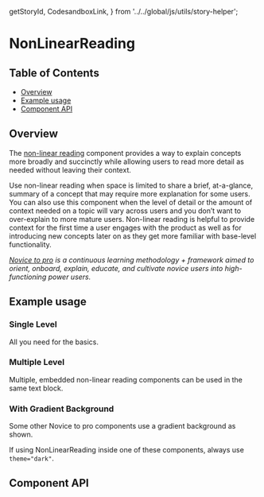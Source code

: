   getStoryId,
  CodesandboxLink,
} from '../../global/js/utils/story-helper';

# NonLinearReading

## Table of Contents

- [Overview](#overview)
- [Example usage](#example-usage)
- [Component API](#component-api)

## Overview

The
[non-linear reading](https://pages.github.ibm.com/cdai-design/pal/novice-to-pro/components/nonlinear-reading/usage/)
component provides a way to explain concepts more broadly and succinctly while
allowing users to read more detail as needed without leaving their context.

Use non-linear reading when space is limited to share a brief, at-a-glance,
summary of a concept that may require more explanation for some users. You can
also use this component when the level of detail or the amount of context needed
on a topic will vary across users and you don’t want to over-explain to more
mature users. Non-linear reading is helpful to provide context for the first
time a user engages with the product as well as for introducing new concepts
later on as they get more familiar with base-level functionality.

_[Novice to pro](https://pages.github.ibm.com/security/security-design/teams-across-security/novice-to-pro/overview/)
is a continuous learning methodology + framework aimed to orient, onboard,
explain, educate, and cultivate novice users into high-functioning power users._

## Example usage

### Single Level

All you need for the basics.

<Canvas>
  <Story id={getStoryId(NonLinearReading.displayName, 'single-level')} />
</Canvas>

### Multiple Level

Multiple, embedded non-linear reading components can be used in the same text
block.

<Canvas>
  <Story id={getStoryId(NonLinearReading.displayName, 'multiple-level')} />
</Canvas>

### With Gradient Background

Some other Novice to pro components use a gradient background as shown.

If using NonLinearReading inside one of these components, always use
`theme="dark"`.

<Canvas>
  <Story
    id={getStoryId(NonLinearReading.displayName, 'with-gradient-background')}
  />
</Canvas>

<!-- ## Code sample -->

<!-- <CodesandboxLink exampleDirectory="NonLinearReading" /> -->

## Component API

<ArgsTable />
